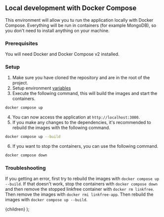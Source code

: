 
## Local development with Docker Compose

This environment will allow you tu run the application locally with Docker Compose. Everything will be run in containers (for example MongoDB), so you don't need to install anything on your machine.

### Prerequisites

You will need <Link href="https://docs.docker.com/compose/">Docker and Docker Compose v2</Link> installed.

### Setup

1. Make sure you have cloned the repository and are in the root of the project.
2. Setup environment [variables](/docs/environment-variables)
3. Execute the following command, this will build the images and start the containers.

```bash
docker compose up
```

4. You can now access the application at `http://localhost:3000`.
5. If you make any changes to the dependencies, it's recommended to rebuild the images with the following command.

```bash
docker compose up --build
```

6. If you want to stop the containers, you can use the following command.

```bash
docker compose down
```

### Troubleshooting

If you getting an error, first try to rebuild the images with `docker compose up --build`. If that doesn't work, stop the containers with `docker compose down` and then remove the stopped linkfree container with `docker rm linkfree`. Then remove the images with `docker rmi linkfree-app`. Then rebuild the images with `docker compose up --build`.

  <DocsLayout title="LinkFree Local Development with Docker Compose Documentation">
    {children}
  </DocsLayout>
);
